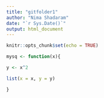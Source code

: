 ```yaml
---
title: "gitfolder1"
author: "Nima Shadaram"
date: "`r Sys.Date()`"
output: html_document
---
```


```r
knitr::opts_chunk$set(echo = TRUE)
```

```r
mysq <- function(x){

y <- x^2

list(x = x, y = y)

}
```

